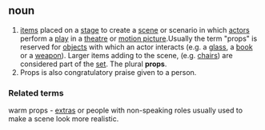 ==noun==
# [[item]]s placed on a [[stage]] to create a [[scene]] or scenario in which [[actor]]s perform a [[play]] in a [[theatre]] or [[motion picture]].Usually the term "props" is reserved for [[object]]s with which an actor interacts (e.g. a [[glass]], a [[book]] or a [[weapon]]). Larger items adding to the scene, (e.g. [[chair]]s) are considered part of the [[set]]. The plural '''props'''.
# Props is also congratulatory praise given to a person.

===Related terms===
warm props - [[extra]]s or people with non-speaking roles usually used to make a scene look more realistic.